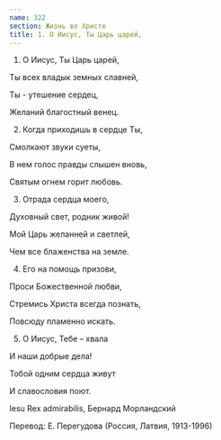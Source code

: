 ```yaml
---
name: 322
section: Жизнь во Христе
title: 1. О Иисус, Ты Царь царей,
---
```

1. О Иисус, Ты Царь царей,

Ты всех владык земных славней,

Ты - утешение сердец,

Желаний благостный венец.


2. Когда приходишь в сердце Ты,

Смолкают звуки суеты,

В нем голос правды слышен вновь,

Святым огнем горит любовь.


3. Отрада сердца моего,

Духовный свет, родник живой!

Мой Царь желанней и светлей,

Чем все блаженства на земле.


4. Его на помощь призови,

Проси Божественной любви,

Стремись Христа всегда познать,

Повсюду пламенно искать.


5. О Иисус, Тебе – хвала

И наши добрые дела!

Тобой одним сердца живут

И славословия поют.


Iesu Rex admirabilis, Бернард Морландский

Перевод: Е. Перегудова (Россия, Латвия, 1913-1996)